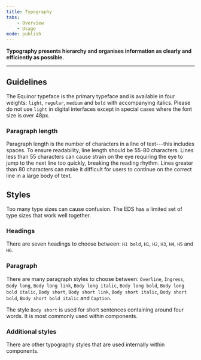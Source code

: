 ```yaml
---
title: Typography
tabs:
    - Overview
    - Usage 
mode: publish
---
```



**Typography presents hierarchy and organises information as clearly and efficiently as possible.**
<!--One to two sentences as an introduction to the component-->

***

## Guidelines
<!--List how to use it, sizes, widths, grid interactions, color allowances -->

The Equinor typeface is the primary typeface and is available in four weights: `light`, `regular`, `medium` and `bold` with accompanying italics. Please do not use `light` in digital interfaces except in special cases where the font size is over 48px. 


### Paragraph length

Paragraph length is the number of characters in a line of text---this includes spaces. 
To ensure readability, line length should be 55-80 characters. Lines less than 55 characters can cause strain on the eye requiring the eye to jump to the next line too quickly, breaking the reading rhythm. Lines greater than 80 characters can make it difficult for users to continue on the correct line in a large body of text.


## Styles 
<!--One ### heading per frame in Figma, explaining each component in that frame. One 'content' section per variation if needed -->

Too many type sizes can cause confusion. The EDS has a limited set of type sizes that work well together.


### Headings

There are seven headings to choose between: `H1 bold`, `H1`, `H2`, `H3`, `H4`, `H5` and `H6`.

<FigmaImage url="https://www.figma.com/file/0TbIXrrObWj80Cf7KucKYFL0/Design-Tokens?node-id=277%3A30" />


### Paragraph

There are many paragraph styles to choose between: `Overline`, `Ingress`, `Body long`, `Body long link`, `Body long italic`, `Body long bold`, `Body long bold italic`, `Body short`, `Body short link`, `Body short italic`, `Body short bold`, `Body short bold italic` and `Caption`.

The style `Body short` is used for short sentences containing around four words. It is most commonly used within components.

<FigmaImage url="https://www.figma.com/file/0TbIXrrObWj80Cf7KucKYFL0/Design-Tokens?node-id=278%3A70" />


### Additional styles

There are other typography styles that are used internally within components. 
